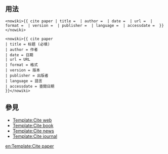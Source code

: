 <includeonly><!-- 在這裡加入模板的保護標識 --></includeonly><noinclude>{{template doc page viewed directly}}</noinclude>
<!-- 在本行下編輯模板說明
-->
== 用法 ==
<pre><nowiki>{{ cite paper | title =  | author =  | date =  | url =  | format =  | version =  | publisher =  | language =  | accessdate =  }}</nowiki></pre>
<pre><nowiki>{{ cite paper
| title = 标题 (必填)
| author = 作者
| date = 日期
| url = URL
| format = 格式
| version = 版本
| publisher = 出版者
| language = 語言
| accessdate = 查閱日期
}}</nowiki></pre>

== 參見 ==

* [[Template:Cite web]]
* [[Template:Cite book]]
* [[Template:Cite news]]
* [[Template:Cite journal]]
<includeonly>
<!-- 本行下加入模板的分類 -->

[[Category:引用模板|{{PAGENAME}}]]

<!-- 本行下加入模板的跨語言鏈接 -->

[[en:Template:Cite paper]]

</includeonly>